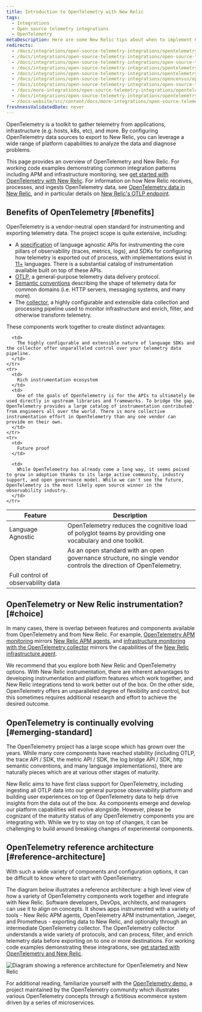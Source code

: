 ```yaml
---
title: Introduction to OpenTelemetry with New Relic
tags:
  - Integrations
  - Open source telemetry integrations
  - OpenTelemetry
metaDescription: Here are some New Relic tips about when to implement OpenTelemetry.
redirects:
  - /docs/integrations/open-source-telemetry-integrations/opentelemetry/introduction-opentelemetry-new-relic
  - /docs/integrations/open-source-telemetry-integrations/open-source-telemetry-integration-list/new-relics-opentelemetry-integration
  - /docs/integrations/open-source-telemetry-integrations/open-source-telemetry-integration-list/opentelemetry-exporter
  - /docs/integrations/open-source-telemetry-integrations/opentelemetry/opentelemetry-exporter
  - /docs/integrations/open-source-telemetry-integrations/opentelemetry/introduction-opentelemetry
  - /docs/integrations/open-source-telemetry-integrations/opencensus/opencensus-exporter
  - /docs/integrations/open-source-telemetry-integrations/open-source-telemetry-integration-list/new-relics-opencensus-integration
  - /docs/more-integrations/open-source-telemetry-integrations/opentelemetry/introduction-opentelemetry-new-relic
  - /docs/integrations/open-source-telemetry-integrations/opentelemetry/opentelemetry-concepts/
  - /docs-website/src/content/docs/more-integrations/open-source-telemetry-integrations/opentelemetry/opentelemetry-ref-architecture/
freshnessValidatedDate: never
---
```



OpenTelemetry is a toolkit to gather telemetry from applications, infrastructure (e.g. hosts, k8s, etc), and more. By configuring OpenTelemetry data sources to export to New Relic, you can leverage a wide range of platform capabilities to analyze the data and diagnose problems.

This page provides an overview of OpenTelemetry and New Relic. For working code examples demonstrating common integration patterns including APM and infrastructure monitoring, see [get started with OpenTelemetry with New Relic](/docs/more-integrations/open-source-telemetry-integrations/opentelemetry/get-started/opentelemetry-get-started-intro/). For information on how New Relic receives, processes, and ingests OpenTelemetry data, see [OpenTelemetry data in New Relic](/docs/more-integrations/open-source-telemetry-integrations/opentelemetry/best-practices/opentelemetry-data-overview/), and in particular details on [New Relic's OTLP endpoint](/docs/more-integrations/open-source-telemetry-integrations/opentelemetry/best-practices/opentelemetry-otlp/).

## Benefits of OpenTelemetry [#benefits]

OpenTelemetry is a vendor-neutral open standard for instrumenting and exporting telemetry data. The project scope is quite extensive, including:

* A [specification](https://opentelemetry.io/docs/specs/otel/) of language agnostic APIs for instrumenting the core pillars of observability (traces, metrics, logs), and SDKs for configuring how telemetry is exported out of process, with implementations exist in [11+](https://opentelemetry.io/docs/languages/) languages. There is a substantial catalog of instrumentation available built on top of these APIs.
* [OTLP](https://opentelemetry.io/docs/specs/otlp/), a general-purpose telemetry data delivery protocol.
* [Semantic conventions](https://opentelemetry.io/docs/specs/semconv/) describing the shape of telemetry data for common domains (i.e. HTTP servers, messaging systems, and many more).
* The [collector](https://opentelemetry.io/docs/collector/), a highly configurable and extensible data collection and processing pipeline used to monitor infrastructure and enrich, filter, and otherwise transform telemetry.

These components work together to create distinct advantages:

<table>
  <thead>
    <tr>
      <th style={{ width: "200px" }}>
        Feature
      </th>
      <th>
        Description
      </th>
    </tr>
  </thead>
  <tbody>
    <tr>
      <td>
        Language Agnostic
      </td>
      <td>
        OpenTelemetry reduces the cognitive load of polyglot teams by providing one vocabulary and one toolkit.
      </td>
    </tr>
    <tr>
      <td>
        Open standard
      </td>
      <td>
        As an open standard with an open governance structure, no single vendor controls the direction of OpenTelemetry.
      </td>
    </tr>
    <tr>
      <td>
        Full control of observability data
      </td>

      <td>
        The highly configurable and extensible nature of language SDKs and the collector offer unparalleled control over your telemetry data pipeline.
      </td>
    </tr>
    <tr>
      <td>
        Rich instrumentation ecosystem
      </td>
      <td>
        One of the goals of OpenTelemetry is for the APIs to ultimately be used directly in upstream libraries and frameworks. To bridge the gap, OpenTelemetry provides a large catalog of instrumentation contributed from engineers all over the world. There is more collective instrumentation effort in OpenTelemetry than any one vendor can provide on their own.
      </td>
    </tr>
    <tr>
      <td>
        Future proof
      </td>

      <td>
        While OpenTelemetry has already come a long way, it seems poised to grow in adoption thanks to its large active community, industry support, and open governance model. While we can't see the future, OpenTelemetry is the most likely open source winner in the observability industry.
      </td>
    </tr>
  </tbody>
</table>

## OpenTelemetry or New Relic instrumentation? [#choice]

In many cases, there is overlap between features and components available from OpenTelemetry and from New Relic. For example, [OpenTelemetry APM monitoring](/docs/more-integrations/open-source-telemetry-integrations/opentelemetry/get-started/apm-monitoring/opentelemetry-apm-intro/) mirrors [New Relic APM agents](/docs/apm/new-relic-apm/getting-started/introduction-apm/), and [infrastructure monitoring with the OpenTelemetry collector](/docs/more-integrations/open-source-telemetry-integrations/opentelemetry/get-started/collector-infra-monitoring/opentelemetry-collector-infra-intro/) mirrors the capabilities of the [New Relic infrastructure agent](/docs/infrastructure/infrastructure-monitoring/get-started/get-started-infrastructure-monitoring/).

We recommend that you explore both New Relic and OpenTelemetry options. With New Relic instrumentation, there are inherent advantages to developing instrumentation and platform features which work together, and New Relic integrations tend to work better out of the box. On the other side, OpenTelemetry offers an unparalleled degree of flexibility and control, but this sometimes requires additional research and effort to achieve the desired outcome.

## OpenTelemetry is continually evolving [#emerging-standard]

The OpenTelemetry project has a large scope which has grown over the years. While many core components have reached stability (including OTLP, the trace API / SDK, the metric API / SDK, the log bridge API / SDK, http semantic conventions, and many language implementations), there are naturally pieces which are at various other stages of maturity.

New Relic aims to have first class support for OpenTelemetry, including ingesting all OTLP data into our general purpose observability platform and building user experiences on top of OpenTelemetry data to help drive insights from the data out of the box. As components emerge and develop our platform capabilities will evolve alongside. However, please be cognizant of the maturity status of any OpenTelemetry components you are integrating with. While we try to stay on top of changes, it can be challenging to build around breaking changes of experimental components.

## OpenTelemetry reference architecture [#reference-architecture]

With such a wide variety of components and configuration options, it can be difficult to know where to start with OpenTelemetry.

The diagram below illustrates a reference architecture: a high level view of how a variety of OpenTelemetry components work together and integrate with New Relic. Software developers, DevOps, architects, and managers can use it to align on concepts. It shows apps instrumented with a variety of tools - New Relic APM agents, OpenTelemetry APM instrumentation, Jaeger, and Prometheus - exporting data to New Relic, and optionally through an intermediate OpenTelemetry collector. The OpenTelemetry collector understands a wide variety of protocols, and can process, filter, and enrich telemetry data before exporting on to one or more destinations. For working code examples demonstrating these integrations, see [get started with OpenTelemetry and New Relic](/docs/more-integrations/open-source-telemetry-integrations/opentelemetry/get-started/opentelemetry-get-started-intro/).

<img
title="Diagram showing a reference architecture for OpenTelemetry and New Relic"
alt="Diagram showing a reference architecture for OpenTelemetry and New Relic"
src={moreintegrationsOtelRefArch}
/>

For additional reading, familiarize yourself with the [OpenTelemetry demo](https://opentelemetry.io/docs/demo/), a project maintained by the OpenTelemetry community which illustrates various OpenTelemetry concepts through a fictitious ecommerce system driven by a series of microservices.
